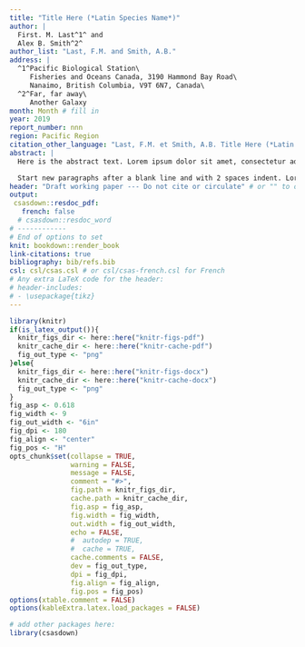 ```yaml
---
title: "Title Here (*Latin Species Name*)"
author: |
  First. M. Last^1^ and
  Alex B. Smith^2^
author_list: "Last, F.M. and Smith, A.B."
address: |
  ^1^Pacific Biological Station\
     Fisheries and Oceans Canada, 3190 Hammond Bay Road\
     Nanaimo, British Columbia, V9T 6N7, Canada\
  ^2^Far, far away\
     Another Galaxy
month: Month # fill in
year: 2019
report_number: nnn
region: Pacific Region
citation_other_language: "Last, F.M. et Smith, A.B. Title Here (*Latin Species Name*). DFO Secr. can. de consult. sci. du MPO. Doc. de rech 2019/nnn. iv + 13 p."
abstract: |
  Here is the abstract text. Lorem ipsum dolor sit amet, consectetur adipisicing elit, sed do eiusmod tempor incididunt ut labore et dolore magna aliqua. Ut enim ad minim veniam, quis nostrud exercitation ullamco laboris nisi ut aliquip ex ea commodo consequat. Duis aute irure dolor in reprehenderit in voluptate velit esse cillum dolore eu fugiat nulla pariatur. Excepteur sint occaecat cupidatat non proident, sunt in culpa qui officia deserunt mollit anim id est laborum.

  Start new paragraphs after a blank line and with 2 spaces indent. Lorem ipsum dolor sit amet, consectetur adipisicing elit, sed do eiusmod tempor incididunt ut labore et dolore magna aliqua. Ut enim ad minim veniam, quis nostrud exercitation ullamco laboris nisi ut aliquip ex ea commodo consequat. Duis aute irure dolor in reprehenderit in voluptate velit esse cillum dolore eu fugiat nulla pariatur. Excepteur sint occaecat cupidatat non proident, sunt in culpa qui officia deserunt mollit anim id est laborum.
header: "Draft working paper --- Do not cite or circulate" # or "" to omit
output:
 csasdown::resdoc_pdf:
   french: false
  # csasdown::resdoc_word
# ------------
# End of options to set
knit: bookdown::render_book
link-citations: true
bibliography: bib/refs.bib
csl: csl/csas.csl # or csl/csas-french.csl for French
# Any extra LaTeX code for the header:
# header-includes:
# - \usepackage{tikz}
---
```


```r
library(knitr)
if(is_latex_output()){
  knitr_figs_dir <- here::here("knitr-figs-pdf")
  knitr_cache_dir <- here::here("knitr-cache-pdf")
  fig_out_type <- "png"
}else{
  knitr_figs_dir <- here::here("knitr-figs-docx")
  knitr_cache_dir <- here::here("knitr-cache-docx")
  fig_out_type <- "png"
}
fig_asp <- 0.618
fig_width <- 9
fig_out_width <- "6in"
fig_dpi <- 180
fig_align <- "center"
fig_pos <- "H"
opts_chunk$set(collapse = TRUE,
               warning = FALSE,
               message = FALSE,
               comment = "#>",
               fig.path = knitr_figs_dir,
               cache.path = knitr_cache_dir,
               fig.asp = fig_asp,
               fig.width = fig_width,
               out.width = fig_out_width,
               echo = FALSE,
               #  autodep = TRUE,
               #  cache = TRUE,
               cache.comments = FALSE,
               dev = fig_out_type,
               dpi = fig_dpi,
               fig.align = fig_align,
               fig.pos = fig_pos)
options(xtable.comment = FALSE)
options(kableExtra.latex.load_packages = FALSE)
```

```r
# add other packages here:
library(csasdown)
```
